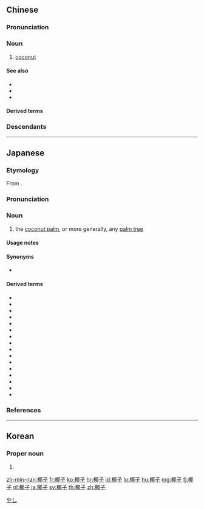 ==Chinese==
{{zh-forms|alt=椰仔|2=''diminutive suffix''}}
{{zh-wp}}

===Pronunciation===
{{zh-pron
|m=椰zi
|c=je4 zi2
|md=ià-cī
|mn=iâ-chí
|w=1ia tsr
|mc=y
|cat=n
}}

===Noun===
{{zh-noun}}

# [[coconut]]

====See also====
* {{zh-l|椰漿}}
* {{zh-l|椰奶}}
* {{zh-l|椰汁}}

====Derived terms====
{{zh-der|椰子水|椰子樹|椰子蟹|椰子油|椰子汁}}

===Descendants===
{{CJKV||やし|야자|gia tử}}

----

==Japanese==
{{wikipedia|lang=ja}}
{{ja-kanjitab|や|し|yomi=o}}

===Etymology===
From {{der|ja|ltc|椰子|tr=jia  t͡sɨ<sup>X</sup>}}.

===Pronunciation===
{{ja-pron|yomi=o|やし|acc=1|acc_ref=DJR,NHK}}

===Noun===
{{ja-noun|やし|ヤシ}}

# the [[coconut palm]], or more generally, any [[palm tree]]

====Usage notes====
{{U:ja:biology|ヤシ}}

====Synonyms====
* {{sense|coconut palm}} {{ja-r|ココ椰子|ココやし}}

====Derived terms====
* {{ja-r|油椰子|あぶらやし|[[African oil palm]]}}
* {{ja-r|アレカ椰子|アレカやし|[[areca palm]]}}
* {{ja-r|ココ椰子|ココやし|[[coconut palm]]}}
* {{ja-r|サゴ椰子|サゴやし|[[sago palm]]}}
* {{ja-r|砂糖椰子|さとうやし|[[sugar palm]]}}
* {{ja-r|象牙椰子|ぞうげやし|[[ivory palm]]}}
* {{ja-r|大王椰子|だいおうやし|[[royal palm]]}}
* {{ja-r|テーブル椰子|テーブルやし|[[parlour palm]]}}
* {{ja-r|棗椰子|なつめやし|[[date palm]]}}
* {{ja-r|ニッパ椰子|ニッパやし|[[nipa palm]]}}
* {{ja-r|椰子科|やしか|[[Arecaceae]]}}
* {{ja-r|椰子蟹|やしがに|[[coconut crab]]}}
* {{ja-r|椰子糖|やしとう|[[palm sugar]]}}
* {{ja-r|椰子油|やしゆ|[[coconut oil]]}}
* {{ja-r|ラフィア椰子|ラフィアやし|[[raffia palm]]}}
* {{ja-r|蝋椰子|ろうやし|[[carnauba palm]]}}

===References===
<references/>

[[Category:ja:Palm trees|やし]]

----

==Korean==
{{ko-hanjatab}}

===Proper noun===
{{ko-propn|hangeul=야자}}

# {{hanja form of|야자|[[coconut]]}}

[[zh-min-nan:椰子]]
[[fr:椰子]]
[[ko:椰子]]
[[hr:椰子]]
[[id:椰子]]
[[lo:椰子]]
[[hu:椰子]]
[[mg:椰子]]
[[fj:椰子]]
[[nl:椰子]]
[[ja:椰子]]
[[sv:椰子]]
[[th:椰子]]
[[zh:椰子]]